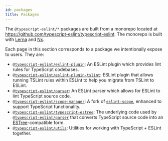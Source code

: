 ```yaml
---
id: packages
title: Packages
---
```


The `@typescript-eslint/*` packages are built from a monorepo located at https://github.com/typescript-eslint/typescript-eslint.
The monorepo is built with [Lerna](https://lerna.js.org) and [Nx](https://nx.dev).

Each page in this section corresponds to a package we intentionally expose to users.
They are:

- [`@typescript-eslint/eslint-plugin`](./packages/ESLint_Plugin.mdx): An ESLint plugin which provides lint rules for TypeScript codebases.
- [`@typescript-eslint/eslint-plugin-tslint`](./packages/ESLint_Plugin_TSLint.mdx): ESLint plugin that allows running TSLint rules within ESLint to help you migrate from TSLint to ESLint.
- [`@typescript-eslint/parser`](./packages/Parser.mdx): An ESLint parser which allows for ESLint to lint TypeScript source code.
- [`@typescript-eslint/scope-manager`](./packages/Scope_Manager.mdx): A fork of [`eslint-scope`](https://github.com/eslint/eslint-scope), enhanced to support TypeScript functionality.
- [`@typescript-eslint/typescript-estree`](./packages/TypeScript-ESTree.mdx): The underlying code used by [`@typescript-eslint/parser`](./packages/Parser.mdx) that converts TypeScript source code into an <a href="https://github.com/estree/estree">ESTree</a>-compatible form.
- [`@typescript-eslint/utils`](./packages/Utils.mdx): Utilities for working with TypeScript + ESLint together.
